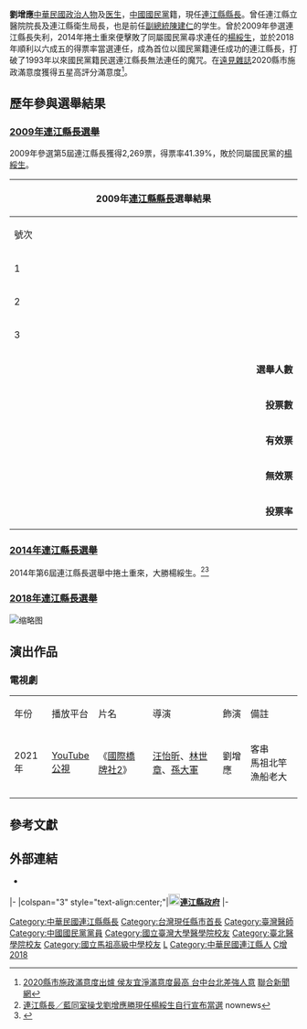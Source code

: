 {{NoteTA
|1=zh-hans:魏耀乾;zh-hant:魏耀乾
}}
{{Infobox Officeholder
|姓名      = 劉增應<br>Liu Cheng-ying
|圖像      = 劉增應 Liu Cheng-ying (cropped).jpg
|圖像大小  = 
|圖像說明  = 
|屆次    = {{flagicon image|Flag of Lienchiang County.svg}} [[連江縣_(中華民國)|連江縣]]第44任[[連江縣縣長_(中華民國)|縣長]] 
|就任日期 = 2014年12月25日
|卸任日期 = 
|副職 = 王忠銘
|前任     = [[楊綏生|楊綏生]]
|繼任     = 
|屆次1    = {{flagicon image|Flag of Lienchiang County.svg}} [[連江縣政府|連江縣政府]]衛生局局長
|1blankname1 = 縣長
|1namedata1 = 曹常順{{to}}劉立群{{to}}[[陳雪生|陳雪生]]{{to}}楊綏生
|就任日期1 = 1993年7月1日
|卸任日期1 = 2010年4月30日
|前任1     = 首任
|繼任1     = 謝春福
|性別      = 男
|出生日期  = {{birth date and age|1958|8|24}}
|出生地點  = {{ROC}}[[福建省_(中華民國)|福建省]][[連江縣_(中華民國)|連江縣]]
|逝世日期  = 
|逝世地點  = 
|政黨      = {{KMT}}
|職業      = 醫師
|配偶      = 周昭慧
|子女      = 兩女一子
|國籍      = {{ROC}}
| educate =
*[[國立臺灣大學|國立臺灣大學]]預防醫學研究所碩士
*[[臺北醫學大學|臺北醫學院]]醫學士
*[[國立馬祖高級中學|福建省立馬祖高級中學]]
*連江縣立介壽中心國民學校
| past    =
*[[File:Flag_of_Lienchiang_County.svg|25px]]連江縣衛生局局長
*連江縣立醫院醫師、院長
*[[File:Flag_of_Lienchiang_County.svg|25px]]連江縣第6－7屆縣長
}}
'''劉增應'''{{BD|1958年|8月24日|}}[[中華民國|中華民國]][[政治人物|政治人物]]及[[医生|医生]]，[[中國國民黨|中國國民黨]]籍，現任[[連江縣縣長_(中華民國)|連江縣縣長]]。曾任連江縣立醫院院長及連江縣衛生局長，也是前任[[中華民國副總統|副總統]][[陳建仁|陳建仁]]的学生。曾於2009年參選連江縣長失利，2014年捲土重來便擊敗了同屬國民黨尋求連任的[[楊綏生|楊綏生]]，並於2018年順利以六成五的得票率當選連任，成為首位以國民黨籍連任成功的連江縣長，打破了1993年以來國民黨籍民選連江縣長無法連任的魔咒。在[[遠見雜誌|遠見雜誌]]2020縣市施政滿意度獲得五星高評分滿意度<ref>[https://udn.com/news/story/6656/4595821 2020縣市施政滿意度出爐 侯友宜淨滿意度最高 台中台北差強人意] {{Wayback|url=https://udn.com/news/story/6656/4595821 |date=20201101143229 }}[[聯合新聞網|聯合新聞網]]</ref>。

== 歷年參與選舉結果 ==
=== [[2009年中華民國縣市長暨縣市議員選舉|2009年連江縣長選舉]] ===
2009年參選第5屆連江縣長獲得2,269票，得票率41.39%，敗於同屬國民黨的[[楊綏生|楊綏生]]。

{|class="wikitable collapsible" style="text-align:center"
|-
! colspan="7" width=620px|2009年[[連江縣縣長|連江縣縣長]]選舉結果
|-
!width=35|號次
!width=55| 候選人
!width=120| 政黨
!width=75| 得票數
!width=75| 得票率
!width=49| 當選標記
|-
|1||[[楊綏生|楊綏生]]||{{KMT}}||style="border-left:4px solid #000099;" align="right"|3,135
|align="right"|57.18%
|align="center"|[[File:Vote1.svg|20px]]
|-
|2||[[陳財能|陳財能]]||{{Nonp}}　　||style="border-left:4px solid #000000;" align="right"|78
|align="right"|1.42%
|align="center"|
|-
|3||'''劉增應'''||{{KMT}}||style="border-left:4px solid #000099;" align="right"|2,269
|align="right"|41.39%
|align="center"|
|- bgcolor=EEEEEE 
| colspan="3" align="right" | '''選舉人數''' || colspan="3" align="left" |　7,697
|- bgcolor=EEEEEE 
| colspan="3" align="right" | '''投票數''' || colspan="3" align="left" |　5,561
|- bgcolor=EEEEEE 
| colspan="3" align="right" | '''有效票''' || colspan="3" align="left" |　5,482
|- bgcolor=EEEEEE 
| colspan="3" align="right" | '''無效票''' || colspan="3" align="left" |　79
|- bgcolor=EEEEEE 
| colspan="3" align="right" | '''投票率''' || colspan="3" align="left" |　72.25%
|}

=== [[2014年中華民國直轄市長及縣市長選舉|2014年連江縣長選舉]] ===
2014年第6屆連江縣長選舉中捲土重來，大勝楊綏生。<ref>[http://www.nownews.com/n/2014/11/29/1526954 連江縣長／藍同室操戈劉增應勝現任楊綏生自行宣布當選] {{Wayback|url=http://www.nownews.com/n/2014/11/29/1526954 |date=20150602134620 }}nownews</ref><ref>{{cite web |url=http://vote2014.nat.gov.tw/en/TC/n802000000000000.html |title=存档副本 |accessdate=2014-12-25 |deadurl=yes |archiveurl=https://web.archive.org/web/20141220110237/http://vote2014.nat.gov.tw/en/TC/n802000000000000.html |archivedate=2014-12-20 }}</ref>
{{2014年中華民國縣市長選舉/連江縣}}

===[[2018年中華民國直轄市長及縣市長選舉|2018年連江縣長選舉]]===
[[File:Lienchiang_2018.png|缩略图]]
{{2018年中華民國縣市長選舉/連江縣}}<br />

==演出作品==
===電視劇===
{|class="wikitable"
|-style="background:#AEEEEE;color:black;font-weight:bold;text-align:center;"
|年份||播放平台||片名||導演||飾演||備註
|-
| 2021年
|[[YouTube|YouTube]]<br/>[[公視|公視]]
| 《[[國際橋牌社2|國際橋牌社2]]》
| [[汪怡昕|汪怡昕]]、[[林世章|林世章]]、[[孫大軍|孫大軍]]
| 劉增應
| 客串<BR>馬祖北竿漁船老大
|-
|}

== 參考文獻 ==
<div class="references-small">
<references></references>
</div>

== 外部連結 ==
{{commons category|Liu Cheng-ying}}
* {{facebook|劉增應粉絲團-1571724343041507}}

{{start box}}
{{s-gov|roc}}
|-
|colspan="3" style="text-align:center;"|[[File:Emblem_of_Lienchiang_County.svg|20px]]'''[[連江縣政府|連江縣政府]]'''
|-
{{s-before|[[楊綏生|楊綏生]]}}
{{s-title|[[連江縣縣長_(中華民國)|連江縣縣長]]<br><small>第六、七屆<br>2014年12月25日－}}
{{s-inc}}
{{end box}}

{{连江县行政长官}}
{{模板:中華民國各直轄市及縣市首長列表}}
{{DEFAULTSORT:Liu, Cheng-ying}}
[[Category:中華民國連江縣縣長|Category:中華民國連江縣縣長]]
[[Category:台灣現任縣市首長|Category:台灣現任縣市首長]]
[[Category:臺灣醫師|Category:臺灣醫師]]
[[Category:中國國民黨黨員|Category:中國國民黨黨員]]
[[Category:國立臺灣大學醫學院校友|Category:國立臺灣大學醫學院校友]]
[[Category:臺北醫學院校友|Category:臺北醫學院校友]]
[[Category:國立馬祖高級中學校友|Category:國立馬祖高級中學校友]]
[[Category:醫生出身的政治人物|L]]
[[Category:中華民國連江縣人|Category:中華民國連江縣人]]
[[Category:刘姓|C增]]
[[Category:遠見雜誌五星縣市長人物|2018]]